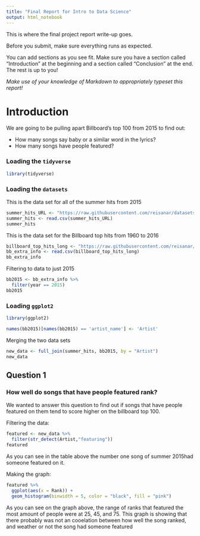 ```yaml
---
title: "Final Report for Intro to Data Science"
output: html_notebook
---
```


This is where the final project report write-up goes. 


Before you submit, make sure everything runs as expected.

You can add sections as you see fit. Make sure you have a section called "Introduction" at the beginning and a section called "Conclusion" at the end. The rest is up to you!

_Make use of your knowledge of Markdown to appropriately typeset this report!_

# Introduction

We are going to be pulling apart Billboard's top 100 from 2015 to find out:

- How many songs say baby or a similar word in the lyrics?
- How many songs have people featured?


### Loading the `tidyverse` 

```r
library(tidyverse)
```


### Loading the `datasets`

This is the data set for all of the summer hits from 2015

```r
summer_hits_URL <- "https://raw.githubusercontent.com/reisanar/datasets/master/BB_top100_2015.csv"
summer_hits <- read.csv(summer_hits_URL)
summer_hits
```


This is the data set for the Billboard top hits from 1960 to 2016

```r
billboard_top_hits_long <- "https://raw.githubusercontent.com/reisanar/datasets/e74de9e16227527da1f12208db89fe82188269fb/bbTop100.csv"
bb_extra_info <- read.csv(billboard_top_hits_long)
bb_extra_info
```

Filtering to data to just 2015

```r
bb2015 <- bb_extra_info %>% 
  filter(year == 2015) 
bb2015
```

### Loading `ggplot2`

```r
library(ggplot2)
```










```r
names(bb2015)[names(bb2015) == 'artist_name'] <- 'Artist'
```

Merging the two data sets 

```r
new_data <- full_join(summer_hits, bb2015, by = "Artist")
new_data
```


## Question 1

### How well do songs that have people featured rank?

We wanted to answer this question to find out if songs that have people featured on them tend to score higher on the billboard top 100. 

Filtering the data:

```r
featured <- new_data %>%
  filter(str_detect(Artist,"featuring"))
featured
```
As you can see in the table above the number one song of summer 2015had someone featured on it. 


Making the graph:

```r
featured %>% 
  ggplot(aes(x = Rank)) +
  geom_histogram(binwidth = 5, color = "black", fill = "pink")
```

As you can see on the graph above, the range of ranks that featured the most amount of people were at 25, 45, and 75. This graph is showing that there probably was not an cooelation between how well the song ranked, and weather or not the song had someone featured























